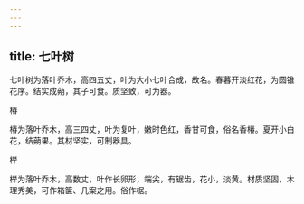 ```yaml
---
---
---
```

title: 七叶树
---



七叶树为落叶乔木，高四五丈，叶为大小七叶合成，故名。春暮开淡红花，为圆锥花序。结实成蒴，其子可食。质坚致，可为器。

椿

椿为落叶乔木，高三四丈，叶为复叶，嫩时色红，香甘可食，俗名香椿。夏开小白花，结蒴果。其材坚实，可制器具。

榉

榉为落叶乔木，高数丈，叶作长卵形，端尖，有锯齿，花小，淡黄。材质坚固，木理秀美，可作箱箧、几案之用。俗作椐。